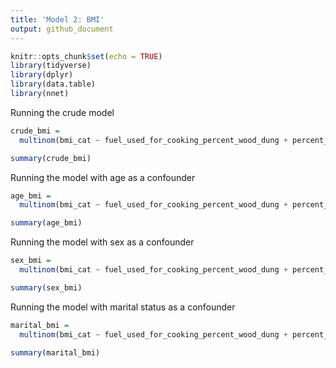 ```yaml
---
title: 'Model 2: BMI'
output: github_document
---
```


```r
knitr::opts_chunk$set(echo = TRUE)
library(tidyverse)
library(dplyr)
library(data.table)
library(nnet)
```
Running the crude model
```r
crude_bmi = 
  multinom(bmi_cat ~ fuel_used_for_cooking_percent_wood_dung + percent_public_source + percent_private_toilet + percent_employed + percent_without_hs_education + percent_caste, data=total)

summary(crude_bmi)
```
Running the model with age as a confounder
```r
age_bmi = 
  multinom(bmi_cat ~ fuel_used_for_cooking_percent_wood_dung + percent_public_source + percent_private_toilet + percent_employed + percent_without_hs_education + percent_caste + median_age, data=total)

summary(age_bmi)
```
Running the model with sex as a confounder
```r
sex_bmi = 
  multinom(bmi_cat ~ fuel_used_for_cooking_percent_wood_dung + percent_public_source + percent_private_toilet + percent_employed + percent_without_hs_education + percent_caste + percent_female, data=total)

summary(sex_bmi)
```
Running the model with marital status as a confounder
```r
marital_bmi = 
  multinom(bmi_cat ~ fuel_used_for_cooking_percent_wood_dung + percent_public_source + percent_private_toilet + percent_employed + percent_without_hs_education + percent_caste + percent_marital_status, data=total)

summary(marital_bmi)
```



